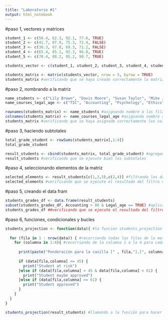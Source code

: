 ```yaml
---
title: "Laboratorio #1"
output: html_notebook
---
```


#paso 1, vectores y matrices

```r
student_1 <- c(50.4, 62.3, 92.1, 77.6, TRUE)
student_2 <- c(41.7, 87.9, 75.3, 72.4, FALSE)
student_3 <- c(30.3, 67.8, 69.3, 71.2, FALSE)
student_4 <- c(65.4, 85.1, 92.3, 96.8, TRUE)
student_5 <- c(70.4, 88.2, 95.2, 90.7, TRUE)

students_vector <- c(student_1, student_2, student_3, student_4, student_5)

students_matrix <- matrix(students_vector, nrow = 5, byrow = TRUE)
students_matrix #verificando que se haya creado correctamente la matriz
```

#paso 2, nombrando a la matriz

```r
name_students <- c("Lily Brown", "Davis Moore", "Susan Taylor", "Mike Jones", "Tom Hill")
name_courses_legal_age <- c("TIC", "Accounting", "Psychology", "Ethics", "Legal_age")

rownames(students_matrix) <- name_students #asignando nombre a las filas
colnames(students_matrix) <- name_courses_legal_age #asignando nombre a las columnas
students_matrix #verificando que se haya asignado correctamente los valores a filas y columnas
```
#paso 3, haciendo subtotales

```r
total_grade_student <- rowSums(students_matrix[,1:4])
total_grade_student

result_students <- cbind(students_matrix, total_grade_student) #agregando un vector mas a la matriz
result_students #verificando que se ejecute bien los subtotales
```

#paso 4, seleccionando elementos de la matriz

```r
selected_elements <- result_students[c(1,3,5),c(2,4)] #filtrando los datos por fila y columna
selected_elements #verificando que se ejecute el resultado del filtro de datos
```

#paso 5, creando el data fram

```r
students_grades_df <- data.frame(result_students)
subset(students_grades_df, Accounting > 80 & Legal_age == TRUE) #aplicando filtros a data frame
students_grades_df ##verificando que se ejecute el resultado del filtro de datos
```

#paso 6, funciones, condicionales y bucles

```r
students_projection <- function(data){ #la funcion students_projection recibira como parametro un conjunto de datos "data" los cuales seran recorridos por fila y columna para indicar el status del estudiantes, si fue aprovado, si esta en riesgo de reprobar o si tiene oportunidad de aprovar
  
  for (fila in 1 : nrow(data)) { #recorriendo todas las filas de la matriz
    for (columna in 1:4){ #recorriendo de la columna 1 a la 4 para cada fila
      
      print(paste("Ponderación para la casilla [" , fila,"],[", columna, "] es:", data[fila,columna]))
      
      if (data[fila,columna] <= 45) {
        print("Student at risk")
      }else if (data[fila,columna] > 45 & data[fila,columna] < 61) {
        print("Student maybe approved")
      }else if (data[fila,columna] >= 61) {
        print("Student approved") 
      }
    }
  }
}

students_projection(result_students) #llamando a la función para hacer pruebas
```

